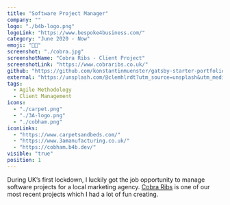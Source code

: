 ```yaml
---
title: "Software Project Manager"
company: ""
logo: "./b4b-logo.png"
logoLink: "https://www.bespoke4business.com/"
category: "June 2020 - Now"
emoji: "👩‍💻"
screenshot: "./cobra.jpg"
screenshotName: "Cobra Ribs - Client Project"
screenshotLink: "https://www.cobraribs.co.uk/"
github: "https://github.com/konstantinmuenster/gatsby-starter-portfolio-minimal"
external: "https://unsplash.com/@clemhlrdt?utm_source=unsplash&utm_medium=referral&utm_content=creditCopyText"
tags:
  - Agile Methodology
  - Client Management
icons:
  - "./carpet.png"
  - "./3A-logo.png"
  - "./cobham.png"
iconLinks:
  - "https://www.carpetsandbeds.com/"
  - "https://www.3amanufacturing.co.uk/"
  - "https://cobham.b4b.dev/"
visible: "true"
position: 1
---
```


During UK’s first lockdown, I luckily got the job opportunity to manage software projects for a local marketing agency. <a href="https://www.cobraribs.co.uk/" target="_blank" rel="nofollow noopener noreferrer" aria-label="External Link">Cobra Ribs</a> is one of our most recent projects which I had a lot of fun creating.
